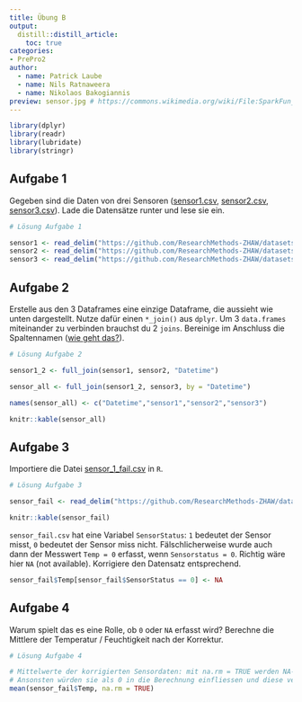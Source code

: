 ```yaml
---
title: Übung B
output: 
  distill::distill_article:
    toc: true
categories:
- PrePro2
author:
  - name: Patrick Laube
  - name: Nils Ratnaweera
  - name: Nikolaos Bakogiannis
preview: sensor.jpg # https://commons.wikimedia.org/wiki/File:SparkFun_Humidity_and_Temperature_Sensor_Breakout_-_HIH6130_11295-01.jpg
---
```




```r
library(dplyr)
library(readr)
library(lubridate)
library(stringr)
```



## Aufgabe 1

Gegeben sind die Daten von drei Sensoren ([sensor1.csv](https://github.com/ResearchMethods-ZHAW/datasets/raw/main/prepro/sensor1.csv), [sensor2.csv](https://github.com/ResearchMethods-ZHAW/datasets/raw/main/prepro/sensor2.csv), [sensor3.csv](https://github.com/ResearchMethods-ZHAW/datasets/raw/main/prepro/sensor3.csv)). Lade die Datensätze runter und lese sie ein.



```r
# Lösung Aufgabe 1

sensor1 <- read_delim("https://github.com/ResearchMethods-ZHAW/datasets/raw/main/prepro/sensor1.csv",";")
sensor2 <- read_delim("https://github.com/ResearchMethods-ZHAW/datasets/raw/main/prepro/sensor2.csv",";")
sensor3 <- read_delim("https://github.com/ResearchMethods-ZHAW/datasets/raw/main/prepro/sensor3.csv",";")

```

## Aufgabe 2

Erstelle aus den 3 Dataframes eine einzige Dataframe, die aussieht wie unten dargestellt. Nutze dafür einen `*_join()` aus `dplyr`. Um 3 `data.frames` miteinander zu verbinden brauchst du 2 `joins`. Bereinige im Anschluss die Spaltennamen ([wie geht das?](https://www.statology.org/how-to-rename-data-frame-columns-in-r/)).


```r

# Lösung Aufgabe 2

sensor1_2 <- full_join(sensor1, sensor2, "Datetime")

sensor_all <- full_join(sensor1_2, sensor3, by = "Datetime")

names(sensor_all) <- c("Datetime","sensor1","sensor2","sensor3")
```


```r
knitr::kable(sensor_all)
```


## Aufgabe 3

Importiere die Datei [sensor_1_fail.csv](https://github.com/ResearchMethods-ZHAW/datasets/raw/main/prepro/sensor_fail.csv) in `R`.


```r

# Lösung Aufgabe 3

sensor_fail <- read_delim("https://github.com/ResearchMethods-ZHAW/datasets/raw/main/prepro/sensor_fail.csv", delim = ";")

```


```r
knitr::kable(sensor_fail)
```


`sensor_fail.csv` hat eine Variabel `SensorStatus`: `1` bedeutet der Sensor misst, `0` bedeutet der Sensor miss nicht. Fälschlicherweise wurde auch dann der Messwert `Temp = 0` erfasst, wenn `Sensorstatus = 0`. Richtig wäre hier `NA` (not available). Korrigiere den Datensatz entsprechend.


```r
sensor_fail$Temp[sensor_fail$SensorStatus == 0] <- NA
```


## Aufgabe 4


Warum spielt das es eine Rolle, ob `0` oder `NA` erfasst wird? Berechne die Mittlere der Temperatur / Feuchtigkeit nach der Korrektur. 

```r

# Lösung Aufgabe 4

# Mittelwerte der korrigierten Sensordaten: mit na.rm = TRUE werden NA-Werte aus der Berechnung entfernt. 
# Ansonsten würden sie als 0 in die Berechnung einfliessen und diese verfälschen.
mean(sensor_fail$Temp, na.rm = TRUE)

```





